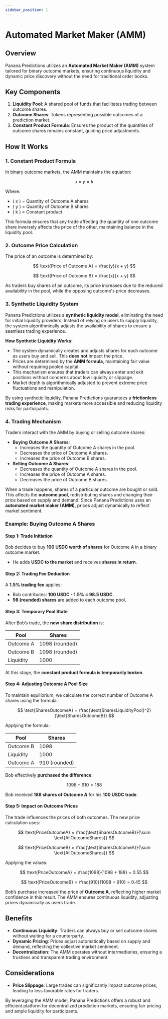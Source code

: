 ```yaml
---
sidebar_position: 1
---
```

# Automated Market Maker (AMM)

## Overview

Panana Predictions utilizes an **Automated Market Maker (AMM)** system tailored for binary outcome markets, ensuring continuous liquidity and dynamic price discovery without the need for traditional order books.

## Key Components

1. **Liquidity Pool**: A shared pool of funds that facilitates trading between outcome shares.
2. **Outcome Shares**: Tokens representing possible outcomes of a prediction market.
3. **Constant Product Formula**: Ensures the product of the quantities of outcome shares remains constant, guiding price adjustments.

## How It Works

### 1. Constant Product Formula

In binary outcome markets, the AMM maintains the equation:

$$ x \times y = k $$

Where:
- \( x \) = Quantity of Outcome A shares
- \( y \) = Quantity of Outcome B shares
- \( k \) = Constant product

This formula ensures that any trade affecting the quantity of one outcome share inversely affects the price of the other, maintaining balance in the liquidity pool.

### 2. Outcome Price Calculation

The price of an outcome is determined by:

$$
\text{Price of Outcome A} = \frac{y}{x + y}
$$

$$
\text{Price of Outcome B} = \frac{x}{x + y}
$$

As traders buy shares of an outcome, its price increases due to the reduced availability in the pool, while the opposing outcome's price decreases.

### 3. Synthetic Liquidity System

Panana Predictions utilizes a **synthetic liquidity model**, eliminating the need for initial liquidity providers. Instead of relying on users to supply liquidity, the system algorithmically adjusts the availability of shares to ensure a seamless trading experience. 

**How Synthetic Liquidity Works:**
- The system dynamically creates and adjusts shares for each outcome as users buy and sell. This **does not** impact the price.
- Prices are determined by the **AMM formula**, maintaining fair value without requiring pooled capital.
- This mechanism ensures that traders can always enter and exit positions without concerns about low liquidity or slippage.
- Market depth is algorithmically adjusted to prevent extreme price fluctuations and manipulation.

By using synthetic liquidity, Panana Predictions guarantees a **frictionless trading experience**, making markets more accessible and reducing liquidity risks for participants.

### 4. Trading Mechanism

Traders interact with the AMM by buying or selling outcome shares:

- **Buying Outcome A Shares**:
  - Increases the quantity of Outcome A shares in the pool.
  - Decreases the price of Outcome A shares.
  - Increases the price of Outcome B shares.
- **Selling Outcome A Shares**:
  - Decreases the quantity of Outcome A shares in the pool.
  - Increases the price of Outcome A shares.
  - Decreases the price of Outcome B shares.

When a trade happens, shares of a particular outcome are bought or sold. This affects the **outcome pool**, redistributing shares and changing their price based on supply and demand. Since Panana Predictions uses an **automated market maker (AMM)**, prices adjust dynamically to reflect market sentiment.

### Example: Buying Outcome A Shares
#### Step 1: Trade Initiation
Bob decides to buy **100 USDC worth of shares** for Outcome A in a binary outcome market.
- He adds **USDC to the market** and receives **shares in return**.

#### Step 2: Trading Fee Deduction
A **1.5% trading fee** applies:
- Bob contributes: **100 USDC - 1.5% = 98.5 USDC**.
- **98 (rounded) shares** are added to each outcome pool.

#### Step 3: Temporary Pool State
After Bob’s trade, the **new share distribution** is:

| Pool      | Shares |
|-----------|--------|
| Outcome A | 1098 (rounded)   |
| Outcome B | 1098 (rounded)  |
| Liquidity | 1000   |

At this stage, the **constant product formula is temporarily broken**.

#### Step 4: Adjusting Outcome A Pool Size
To maintain equilibrium, we calculate the correct number of Outcome A shares using the formula:

$$
\text{SharesOutcomeA} = \frac{\text{SharesLiquidityPool}^2}{\text{SharesOutcomeB}}
$$

Applying the formula:

| Pool      | Shares  |
|-----------|---------|
| Outcome B | 1098    |
| Liquidity | 1000    |
| Outcome A | 910 (rounded) |

Bob effectively **purchased the difference**:

$$
1098 - 910 = 188
$$

Bob received **188 shares of Outcome A** for his **100 USDC trade**.

#### Step 5: Impact on Outcome Prices
The trade influences the prices of both outcomes. The new price calculation uses:

$$
\text{PriceOutcomeA} = \frac{\text{SharesOutcomeB}}{\sum \text{AllOutcomeShares}}
$$

$$
\text{PriceOutcomeB} = \frac{\text{SharesOutcomeA}}{\sum \text{AllOutcomeShares}}
$$

Applying the values:

$$
\text{PriceOutcomeA} = \frac{1098}{1098 + 188} = 0.55
$$

$$
\text{PriceOutcomeB} = \frac{910}{1098 + 910} = 0.45
$$

Bob’s purchase increased the price of **Outcome A**, reflecting higher market confidence in this result. The AMM ensures continuous liquidity, adjusting prices dynamically as users trade.

## Benefits

- **Continuous Liquidity**: Traders can always buy or sell outcome shares without waiting for a counterparty.
- **Dynamic Pricing**: Prices adjust automatically based on supply and demand, reflecting the collective market sentiment.
- **Decentralization**: The AMM operates without intermediaries, ensuring a trustless and transparent trading environment.

## Considerations

- **Price Slippage**: Large trades can significantly impact outcome prices, leading to less favorable rates for traders.

By leveraging the AMM model, Panana Predictions offers a robust and efficient platform for decentralized prediction markets, ensuring fair pricing and ample liquidity for participants.

